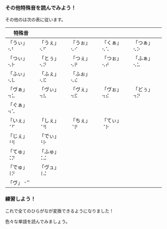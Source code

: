 ### その他特殊音を読んでみよう！

その他のは次の表に従います。

| 特殊音     |            |            |            |            |
| ---------- | ---------- | ---------- | ---------- | ---------- |
| 「うぃ」⠢⠃ | 「うぇ」⠢⠋ | 「うぉ」⠢⠊ | 「くぁ」⠢⠡ | 「つぁ」⠢⠕ |
| 「つぃ」⠢⠗ | 「とぅ」⠢⠝ | 「つぇ」⠢⠟ | 「つぉ」⠢⠞ | 「ふぁ」⠢⠥ |
| 「ふぃ」⠢⠧ | 「ふぇ」⠢⠯ | 「ふぉ」⠢⠮ |            |            |
| 「ヴぁ」⠲⠥ | 「ヴぃ」⠲⠧ | 「ヴぇ」⠲⠯ | 「ヴぉ」⠲⠮ | 「どぅ」⠲⠝ |
| 「ぐぁ」⠲⠡ |            |            |            |            |
| 「いぇ」⠈⠋ | 「しぇ」⠈⠻ | 「ちぇ」⠈⠟ | 「てぃ」⠈⠗ |            |
| 「じぇ」⠘⠻ | 「でぃ」⠘⠗ |            |            |            |
| 「てゅ」⠨⠝ | 「ふゅ」⠨⠬ |            |            |            |
| 「でゅ」⠸⠝ | 「ヴュ」⠸⠬ |            |            |            |
| 「ヴ」⠐⠉   |            |            |            |            |

### 練習しよう！

これで全てのひらがなが変換できるようになりました！

色々な単語を読んでみましょう。
